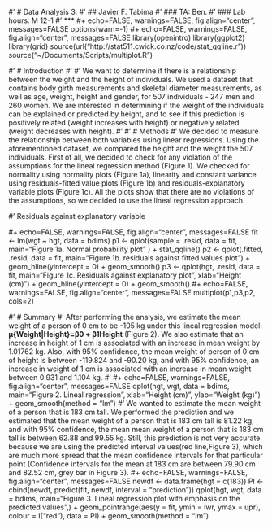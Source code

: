 #' # Data Analysis 3. 
#' ## Javier F. Tabima
#' ### TA: Ben. 
#' ### Lab hours: M 12-1
#' ***
#+ echo=FALSE, warnings=FALSE, fig.align="center", messages=FALSE
options(warn=-1)
#+ echo=FALSE, warnings=FALSE, fig.align="center", messages=FALSE
library(openintro)
library(ggplot2)
library(grid)
source(url("http://stat511.cwick.co.nz/code/stat_qqline.r"))
source("~/Documents/Scripts/multiplot.R")

#' # Introduction
#'
#' We want to determine if there is a relationship between the weight and the height of individuals. We used a dataset that contains body girth measurements and skeletal diameter measurements, as well as age, weight, height and gender, for 507 individuals - 247 men and 260 women. We are interested in determining if the weight of the individuals can be explained or predicted by height, and to see if this prediction is positively related (weight increases with height) or negatively related (weight decreases with height).
#'
#' # Methods
#' We decided to measure the relationship between both variables using linear regressions. Using the aforementioned dataset, we compared the height and the weight the 507 individuals. First of all, we decided to check for any violation of the assumptions for the lineal regression method (Figure 1). We checked for normality using normality plots (Figure 1a), linearity and constant variance using residuals-fitted value plots (Figure 1b) and residuals-explanatory variable plots (Figure 1c). All the plots show that there are no violations of the assumptions, so we decided to use the lineal regression approach.


#' Residuals against explanatory variable

#+ echo=FALSE, warnings=FALSE, fig.align="center", messages=FALSE
fit <- lm(wgt ~ hgt, data = bdims)
p1 <- qplot(sample = .resid, data = fit, main="Figure 1a. Normal probability plot" ) + stat_qqline()
p2 <- qplot(.fitted, .resid, data = fit, main="Figure 1b. residuals against fitted values plot") + geom_hline(yintercept = 0) + geom_smooth()
p3 <- qplot(hgt, .resid, data = fit, main="Figure 1c. Residuals against explanatory plot", xlab="Height (cm)") + geom_hline(yintercept = 0) +  geom_smooth()
#+ echo=FALSE, warnings=FALSE, fig.align="center", messages=FALSE
multiplot(p1,p3,p2, cols=2)

#' # Summary
#' After performing the analysis, we estimate the mean weight of a person of 0 cm to be -105 kg under this lineal regression model: **μ{Weight|Height}=β0 + β1Height** (Figure 2). We also estimate that an increase in height of 1 cm is associated with an increase in mean weight by 1.01762 kg. Also, with 95% confidence, the mean weight of person of 0 cm of height is between -119.824 and -90.20 kg, and with 95% confidence, an increase in weight of 1 cm is associated with an increase in mean weight between 0.931 and 1.104 kg.
#'
#+ echo=FALSE, warnings=FALSE, fig.align="center", messages=FALSE
qplot(hgt, wgt, data = bdims, main="Figure 2. Lineal regression", xlab="Height (cm)", ylab="Weight (kg)") +  geom_smooth(method = "lm")
#' We wanted to estimate the mean weight of a person that is 183 cm tall. We performed the prediction and we estimated that the mean weight of a person that is 183 cm tall is 81.22 kg, and with 95% confidence, the mean mean weight of a person that is 183 cm tall is between 62.88 and 99.55 kg. Still, this prediction is not very accurate because we are using the predicted interval values(red line,Figure 3), which are much more spread that the mean confidence intervals for that particular point (Confidence intervals for the mean at 183 cm are between 79.90 cm and 82.52 cm, grey bar in Figure 3).
#+ echo=FALSE, warnings=FALSE, fig.align="center", messages=FALSE
newdf <- data.frame(hgt = c(183))
PI <- cbind(newdf, predict(fit, newdf, interval = "prediction"))
qplot(hgt, wgt, data = bdims, main="Figure 3. Lineal regression plot with emphasis on the predicted values",) + geom_pointrange(aes(y = fit, ymin = lwr, ymax = upr), colour = I("red"), data = PI)  +  geom_smooth(method = "lm")
